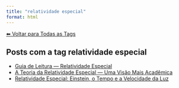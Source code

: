 ```yaml
---
title: "relatividade especial"
format: html
---
```


[⬅ Voltar para Todas as Tags](../tags.qmd)

## Posts com a tag **relatividade especial**

- [Guia de Leitura — Relatividade Especial](/posts/fisica/guia-relatividade-especial.html)
- [A Teoria da Relatividade Especial — Uma Visão Mais Acadêmica](/posts/fisica/relatividade-especial-academico.html)
- [Relatividade Especial: Einstein, o Tempo e a Velocidade da Luz](/posts/fisica/relatividade-especial.html)
